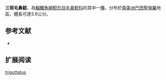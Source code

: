 {{Speciesbox
| name = 三斑毛鼻鯰
| image = 
| image_width = 
| status = NE
| status_system = IUCN3.1
| genus = Trichomycterus
| species = triguttatus
| authority = [[Eigenmann|Eigenmann]], 1918
| synonyms = *''Pygidium triguttatum''<br /><small>Eigenmann, 1918</small>''
*''Trichomycterus triguttatum''<br /><small>Eigenmann, 1918</small>''
}}

'''三斑毛鼻鯰'''，為[[輻鰭魚綱|輻鰭魚綱]][[鯰形目|鯰形目]][[毛鼻鯰科|毛鼻鯰科]]的其中一[[種|種]]。分布於[[南美洲|南美洲]][[巴西|巴西]][[聖保羅|聖保羅]]地區，體長可達3.6公分。

==参考文献==
*{{FishBase_species|genus=Trichomycterus|species=triguttatus|year=2011|month=12}}

== 扩展阅读 ==
{{refbegin}}
{{wikispecies-inline|Trichomycterus triguttatus|三斑毛鼻鯰}}
{{refend}}
{{Taxonbar|from=Q3765016}}

[[Category:毛鼻鯰属|triguttatus]]


{{鯰形目小作品}}